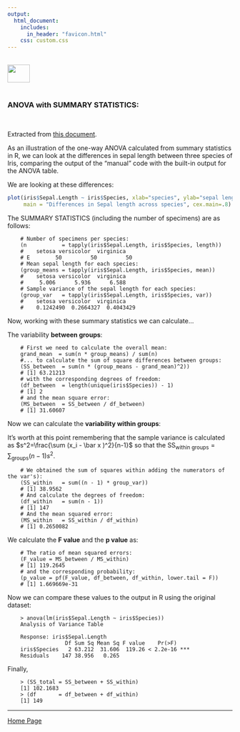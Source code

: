 ```yaml
---
output: 
  html_document:
    includes:
      in_header: "favicon.html" 
    css: custom.css
---
```


<br>
<a href="http://rinterested.github.io/statistics/index.html">
<img HEIGHT="40" WIDTH="50" src="https://cloud.githubusercontent.com/assets/9312897/10556783/a27a26fa-745c-11e5-9b1a-2d5bd737387a.PNG"></a>
<br><br>


### ANOVA with SUMMARY STATISTICS:
<br>

Extracted from [this document](http://www.stat.wisc.edu/~st571-1/13-anova-4.pdf).

As an illustration of the one-way ANOVA calculated from summary statistics in R, we can look at the differences in sepal length between three species of Iris, comparing the output of the "manual" code with the built-in output for the ANOVA table.

We are looking at these differences:

```r
plot(iris$Sepal.Length ~ iris$Species, xlab="species", ylab="sepal length",
     main = "Differences in Sepal length across species", cex.main=.8)
```

The SUMMARY STATISTICS (including the number of specimens) are as follows:

```
    # Number of specimens per species:
    (n           = tapply(iris$Sepal.Length, iris$Species, length))
    #    setosa versicolor  virginica 
    # E        50         50         50 
    # Mean sepal length for each species:
    (group_means = tapply(iris$Sepal.Length, iris$Species, mean))
    #    setosa versicolor  virginica 
    #     5.006      5.936      6.588 
    # Sample variance of the sepal length for each species:
    (group_var   = tapply(iris$Sepal.Length, iris$Species, var))
    #    setosa versicolor  virginica 
    #    0.1242490  0.2664327  0.4043429 
```

Now, working with these summary statistics we can calculate...

The variability **between groups**:

```
    # First we need to calculate the overall mean:
    grand_mean  = sum(n * group_means) / sum(n) 
    #... to calculate the sum of square differences between groups:
    (SS_between  = sum(n * (group_means - grand_mean)^2))
    # [1] 63.21213
    # with the corresponding degrees of freedom:
    (df_between  = length(unique(iris$Species)) - 1)
    # [1] 2
    # and the mean square error:
    (MS_between  = SS_between / df_between)
    # [1] 31.60607
```

Now we can calculate the **variability within groups**:

It's worth at this point remembering that the sample variance is calculated as $s^2=\frac{\sum (x_i - \bar x )^2}{n-1}$ so that the $\displaystyle \text{SS}_{\text{within groups}}= \sum_{\text{groups}}(n-1) s^2.$

```
    # We obtained the sum of squares within adding the numerators of the var's):
    (SS_within   = sum((n - 1) * group_var))
    # [1] 38.9562
    # And calculate the degrees of freedom:
    (df_within   = sum(n - 1))
    # [1] 147
    # And the mean squared error:
    (MS_within   = SS_within / df_within)
    # [1] 0.2650082
```

We calculate the **F value** and the **p value** as:

```
    # The ratio of mean squared errors:
    (F_value = MS_between / MS_within)
    # [1] 119.2645
    # and the corresponding probability:
    (p_value = pf(F_value, df_between, df_within, lower.tail = F))
    # [1] 1.669669e-31
```

Now we can compare these values to the output in R using the original dataset:

```
    > anova(lm(iris$Sepal.Length ~ iris$Species))
    Analysis of Variance Table
    
    Response: iris$Sepal.Length
                  Df Sum Sq Mean Sq F value    Pr(>F)    
    iris$Species   2 63.212  31.606  119.26 < 2.2e-16 ***
    Residuals    147 38.956   0.265   
```    


Finally,

```
    > (SS_total = SS_between + SS_within)
    [1] 102.1683
    > (df       = df_between + df_within)
    [1] 149
```


---

<a href="http://rinterested.github.io/statistics/index.html">Home Page</a>
